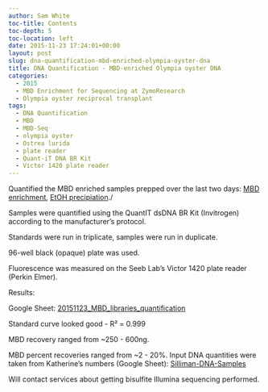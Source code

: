 ```yaml
---
author: Sam White
toc-title: Contents
toc-depth: 5
toc-location: left
date: 2015-11-23 17:24:01+00:00
layout: post
slug: dna-quantification-mbd-enriched-olympia-oyster-dna
title: DNA Quantification - MBD-enriched Olympia oyster DNA
categories:
  - 2015
  - MBD Enrichment for Sequencing at ZymoResearch
  - Olympia oyster reciprocal transplant
tags:
  - DNA Quantification
  - MBD
  - MBD-Seq
  - olympia oyster
  - Ostrea lurida
  - plate reader
  - Quant-iT DNA BR Kit
  - Victor 1420 plate reader
---
```


Quantified the MBD enriched samples prepped over the last two days: [MBD enrichment](https://robertslab.github.io/sams-notebook/posts/2015/2015-11-21-mbd-enrichment-sonicated-olympia-oyster-gdna/), [EtOH precipiation](https://robertslab.github.io/sams-notebook/2015/11/22/ethanol-precipitation-olympia-oyster-mbd/)./

Samples were quantified using the QuantIT dsDNA BR Kit (Invitrogen) according to the manufacturer's protocol.

Standards were run in triplicate, samples were run in duplicate.

96-well black (opaque) plate was used.

Fluorescence was measured on the Seeb Lab's Victor 1420 plate reader (Perkin Elmer).

Results:

Google Sheet: [20151123_MBD_libraries_quantification](https://docs.google.com/spreadsheets/d/1sGU8S_nGMEdRpB3nSye3lDyUUoZFmS2qHgeVSvqWS38/edit?usp=sharing)

Standard curve looked good - R² = 0.999

MBD recovery ranged from ~250 - 600ng.

MBD percent recoveries ranged from ~2 - 20%. Input DNA quantities were taken from Katherine's numbers (Google Sheet): [Silliman-DNA-Samples](https://docs.google.com/spreadsheets/d/1anTR7QLB1p_Oyh_hUIWKKHy21sSvVjwTZmdqqxwcpWM/edit?usp=sharing)

Will contact services about getting bisulfite Illumina sequencing performed.
